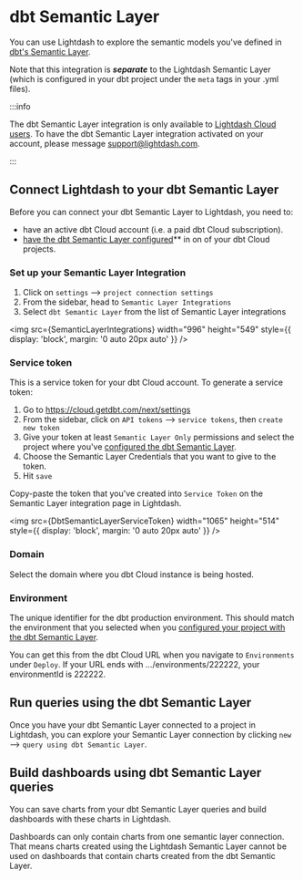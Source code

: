 

# dbt Semantic Layer

You can use Lightdash to explore the semantic models you've defined in [dbt's Semantic Layer](https://www.getdbt.com/product/semantic-layer). 

Note that this integration is **_separate_** to the Lightdash Semantic Layer (which is configured in your dbt project under the `meta` tags in your .yml files).

:::info

The dbt Semantic Layer integration is only available to [Lightdash Cloud users](https://www.lightdash.com/pricing). To have the dbt Semantic Layer integration activated on your account, please message support@lightdash.com. 

:::

## Connect Lightdash to your dbt Semantic Layer

Before you can connect your dbt Semantic Layer to Lightdash, you need to:

- have an active dbt Cloud account (i.e. a paid dbt Cloud subscription). 
- [have the dbt Semantic Layer configured](https://docs.getdbt.com/guides/sl-snowflake-qs?step=14)** in on of your dbt Cloud projects.

### Set up your Semantic Layer Integration

1. Click on `settings` --> `project connection settings`
2. From the sidebar, head to `Semantic Layer Integrations`
3. Select `dbt Semantic Layer` from the list of Semantic Layer integrations

<img
  src={SemanticLayerIntegrations}
  width="996"
  height="549"
  style={{ display: 'block', margin: '0 auto 20px auto' }}
/>

### Service token

This is a service token for your dbt Cloud account. To generate a service token:

1. Go to https://cloud.getdbt.com/next/settings
2. From the sidebar, click on `API tokens` --> `service tokens`, then `create new token`
3. Give your token at least `Semantic Layer Only` permissions and select the project where you've [configured the dbt Semantic Layer](https://docs.getdbt.com/docs/use-dbt-semantic-layer/setup-sl#set-up-dbt-semantic-layer).
4. Choose the Semantic Layer Credentials that you want to give to the token. 
5. Hit `save`

Copy-paste the token that you've created into `Service Token` on the Semantic Layer integration page in Lightdash. 

<img
  src={DbtSemanticLayerServiceToken}
  width="1065"
  height="514"
  style={{ display: 'block', margin: '0 auto 20px auto' }}
/>

### Domain

Select the domain where you dbt Cloud instance is being hosted. 

### Environment

The unique identifier for the dbt production environment. This should match the environment that you selected when you [configured your project with the dbt Semantic Layer](https://docs.getdbt.com/docs/use-dbt-semantic-layer/setup-sl#1-select-environment).

You can get this from the dbt Cloud URL when you navigate to `Environments` under `Deploy`. If your URL ends with .../environments/222222, your environmentId is 222222. 

## Run queries using the dbt Semantic Layer

Once you have your dbt Semantic Layer connected to a project in Lightdash, you can explore your Semantic Layer connection by clicking `new` --> `query using dbt Semantic Layer`. 

## Build dashboards using dbt Semantic Layer queries

You can save charts from your dbt Semantic Layer queries and build dashboards with these charts in Lightdash. 

Dashboards can only contain charts from one semantic layer connection. That means charts created using the Lightdash Semantic Layer cannot be used on dashboards that contain charts created from the dbt Semantic Layer. 
